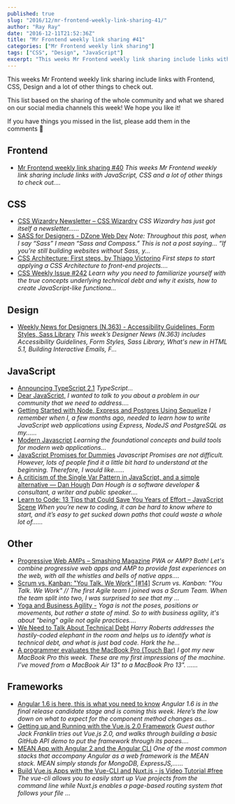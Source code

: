 ```yaml
---
published: true
slug: "2016/12/mr-frontend-weekly-link-sharing-41/"
author: "Ray Ray"
date: "2016-12-11T21:52:36Z"
title: "Mr Frontend weekly link sharing #41"
categories: ["Mr Frontend weekly link sharing"]
tags: ["CSS", "Design", "JavaScript"]
excerpt: "This weeks Mr Frontend weekly link sharing include links with Frontend, CSS, Design and a lot of ot..."
---
```


This weeks Mr Frontend weekly link sharing include links with Frontend, CSS, Design and a lot of other things to check out.

This list based on the sharing of the whole community and what we shared on our social media channels this week! We hope you like it!

If you have things you missed in the list, please add them in the comments 🙂

## Frontend

* [Mr Frontend weekly link sharing #40](https://mrfrontend.org/2016/12/mr-frontend-weekly-link-sharing-40/ "Mr Frontend weekly link sharing #40") _This weeks Mr Frontend weekly link sharing include links with JavaScript, CSS and a lot of other things to check out...._

## CSS

* [CSS Wizardry Newsletter – CSS Wizardry](http://buff.ly/2grNEh9 "CSS Wizardry Newsletter – CSS Wizardry") _CSS Wizardry has just got itself a newsletter…..._
* [SASS for Designers - DZone Web Dev](http://buff.ly/2h5WYYX "SASS for Designers - DZone Web Dev") _Note: Throughout this post, when I say “Sass” I mean “Sass and Compass.” This is not a post saying… “If you’re still building websites without Sass, y..._
* [CSS Architecture: First steps, by Thiago Victorino](http://buff.ly/2fRYR9H "CSS Architecture: First steps, by Thiago Victorino") _First steps to start applying a CSS Architecture to front-end projects...._
* [CSS Weekly Issue #242](http://buff.ly/2gjfFM3 "Issue #242") _Learn why you need to familiarize yourself with the true concepts underlying technical debt and why it exists, how to create JavaScript-like functiona..._

## Design

* [Weekly News for Designers (N.363) - Accessibility Guidelines, Form Styles, Sass Library](http://buff.ly/2fYTV7K "Weekly News for Designers (N.363) - Accessibility Guidelines, Form Styles, Sass Library") _This week’s Designer News (N.363) includes Accessibility Guidelines, Form Styles, Sass Library, What's new in HTML 5.1, Building Interactive Emails, F..._

## JavaScript

* [Announcing TypeScript 2.1](http://buff.ly/2h3IkDR "Announcing TypeScript 2.1") _TypeScript..._
* [Dear JavaScript,](http://buff.ly/2h5Y1Yz "Dear JavaScript,") _I wanted to talk to you about a problem in our community that we need to address...._
* [Getting Started with Node, Express and Postgres Using Sequelize](http://buff.ly/2gRnJ5y "Getting Started with Node, Express and Postgres Using Sequelize") _I remember when I, a few months ago, needed to learn how to write JavaScript web applications using Express, NodeJS and PostgreSQL as my......_
* [Modern Javascript](http://buff.ly/2haVFqH "Modern Javascript") _Learning the foundational concepts and build tools for modern web applications..._
* [JavaScript Promises for Dummies](http://buff.ly/2gtbUm0 "JavaScript Promises for Dummies") _Javascript Promises are not difficult. However, lots of people find it a little bit hard to understand at the beginning. Therefore, I would like......_
* [A criticism of the Single Var Pattern in JavaScript, and a simple alternative — Dan Hough](http://buff.ly/2gaEZPT "A criticism of the Single Var Pattern in JavaScript, and a simple alternative — Dan Hough") _Dan Hough is a software developer & consultant, a writer and public speaker...._
* [Learn to Code: 13 Tips that Could Save You Years of Effort – JavaScript Scene](http://buff.ly/2gBpdOJ "Learn to Code: 13 Tips that Could Save You Years of Effort – JavaScript Scene") _When you’re new to coding, it can be hard to know where to start, and it’s easy to get sucked down paths that could waste a whole lot of…..._

## Other

* [Progressive Web AMPs – Smashing Magazine](http://buff.ly/2hmkUL5 "Progressive Web AMPs – Smashing Magazine") _PWA or AMP? Both! Let's combine progressive web apps and AMP to provide fast experiences on the web, with all the whistles and bells of native apps...._
* [Scrum vs. Kanban: "You Talk. We Work" [#14]](http://buff.ly/2gRGd5W "Scrum vs. Kanban: ") _Scrum vs. Kanban: "You Talk. We Work" // The first Agile team I joined was a Scrum Team. When the team split into two, I was surprised to see that my ..._
* [Yoga and Business Agility -](http://buff.ly/2grQsLg "Yoga and Business Agility -") _Yoga is not the poses, positions or movements, but rather a state of mind. So to with business agility, it's about "being" agile not agile practices...._
* [We Need to Talk About Technical Debt](http://buff.ly/2gFTuhI "We Need to Talk About Technical Debt") _Harry Roberts addresses the hastily-coded elephant in the room and helps us to identify what is technical debt, and what is just bad code. Hark the he..._
* [A programmer evaluates the MacBook Pro (Touch Bar)](http://buff.ly/2gSNgc7 "A programmer evaluates the MacBook Pro (Touch Bar)") _I got my new MacBook Pro this week. These are my first impressions of the machine. I’ve moved from a MacBook Air 13" to a MacBook Pro 13". ......_

## Frameworks

* [Angular 1.6 is here, this is what you need to know](http://buff.ly/2hrWoEj "Angular 1.6 is here, this is what you need to know") _Angular 1.6 is in the final release candidate stage and is coming this week. Here’s the low down on what to expect for the component method changes as..._
* [Getting up and Running with the Vue.js 2.0 Framework](http://buff.ly/2fZxLkl "Getting up and Running with the Vue.js 2.0 Framework") _Guest author Jack Franklin tries out Vue.js 2.0, and walks through building a basic GitHub API demo to put the framework through its paces...._
* [MEAN App with Angular 2 and the Angular CLI](http://buff.ly/2g4OYpf "MEAN App with Angular 2 and the Angular CLI") _One of the most common stacks that accompany Angular as a web framework is the MEAN stack. MEAN simply stands for MongoDB, ExpressJS,......_
* [Build Vue.js Apps with the Vue-CLI and Nuxt.js - js Video Tutorial #free](http://buff.ly/2fYPtWF "Build Vue.js Apps with the Vue-CLI and Nuxt.js - js Video Tutorial #free") _The vue-cli allows you to easily start up Vue projects from the command line while Nuxt.js enables a page-based routing system that follows your file ..._